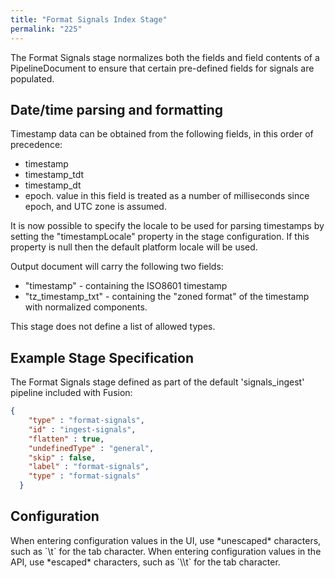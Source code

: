 ```yaml
---
title: "Format Signals Index Stage"
permalink: "225"
---
```


The Format Signals stage normalizes both the fields and field contents of a PipelineDocument to ensure that certain pre-defined fields for signals are populated.

## Date/time parsing and formatting

Timestamp data can be obtained from the following fields, in this order of precedence:

* timestamp
* timestamp_tdt
* timestamp_dt
* epoch. value in this field is treated as a number of milliseconds since epoch, and UTC zone is assumed.

It is now possible to specify the locale to be used for parsing timestamps by setting the "timestampLocale" property in the stage configuration. If this property is null then the default platform locale will be used.

Output document will carry the following two fields:

* "timestamp" - containing the ISO8601 timestamp
* "tz_timestamp_txt" - containing the "zoned format" of the timestamp with normalized components.

<Note>
This stage does not define a list of allowed types.
</Note>

## Example Stage Specification

The Format Signals stage defined as part of the default 'signals_ingest' pipeline included with Fusion:

```json
{
    "type" : "format-signals",
    "id" : "ingest-signals",
    "flatten" : true,
    "undefinedType" : "general",
    "skip" : false,
    "label" : "format-signals",
    "type" : "format-signals"
  }
```

## Configuration

<Tip>
When entering configuration values in the UI, use *unescaped* characters, such as `\t` for the tab character. When entering configuration values in the API, use *escaped* characters, such as `\\t` for the tab character.
</Tip>


<SchemaParamFields schema={schema}/>
